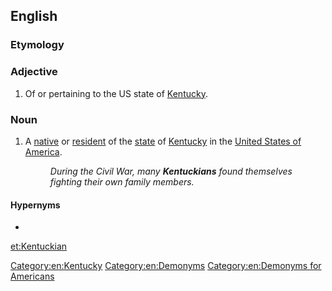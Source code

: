 ==English==

===Etymology===
{{suffix|Kentucky|an|lang=en}}

===Adjective===
{{en-adj|-}}

# Of or pertaining to the US state of [[Kentucky]].

===Noun===
{{en-noun}}

# A [[native]] or [[resident]] of the [[state]] of [[Kentucky]] in the [[United States of America]].
#: '' During the Civil War, many '''Kentuckians''' found themselves fighting their own family members.''

====Hypernyms====
* {{l|en|American}}

[[Category:en:Kentucky]]
[[Category:en:Demonyms]]
[[Category:en:Demonyms for Americans]]

[[et:Kentuckian]]